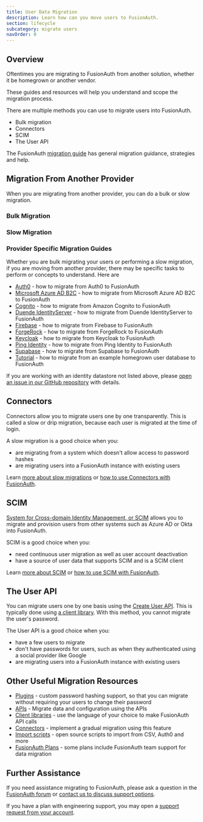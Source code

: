 ```yaml
---
title: User Data Migration
description: Learn how can you move users to FusionAuth.
section: lifecycle
subcategory: migrate users
navOrder: 0
---
```


## Overview

Oftentimes you are migrating to FusionAuth from another solution, whether it be homegrown or another vendor.

These guides and resources will help you understand and scope the migration process.

There are multiple methods you can use to migrate users into FusionAuth.

* Bulk migration
* Connectors
* SCIM
* The User API

The FusionAuth [migration guide](/docs/lifecycle/migrate-users/general-migration) has general migration guidance, strategies and help.

## Migration From Another Provider

When you are migrating from another provider, you can do a bulk or slow migration.

### Bulk Migration

<BulkMigration />

### Slow Migration

<GradualMigration />

### Provider Specific Migration Guides

Whether you are bulk migrating your users or performing a slow migration, if you are moving from another provider, there may be specific tasks to perform or concepts to understand. Here are

* [Auth0](/docs/lifecycle/migrate-users/provider-specific/auth0) - how to migrate from Auth0 to FusionAuth
* [Microsoft Azure AD B2C](/docs/lifecycle/migrate-users/provider-specific/azureadb2c) - how to migrate from Microsoft Azure AD B2C to FusionAuth
* [Cognito](/docs/lifecycle/migrate-users/provider-specific/cognito) - how to migrate from Amazon Cognito to FusionAuth
* [Duende IdentityServer](/docs/lifecycle/migrate-users/provider-specific/duende) - how to migrate from Duende IdentityServer to FusionAuth
* [Firebase](/docs/lifecycle/migrate-users/provider-specific/firebase) - how to migrate from Firebase to FusionAuth
* [ForgeRock](/docs/lifecycle/migrate-users/provider-specific/forgerock) - how to migrate from ForgeRock to FusionAuth
* [Keycloak](/docs/lifecycle/migrate-users/provider-specific/keycloak) - how to migrate from Keycloak to FusionAuth
* [Ping Identity](/docs/lifecycle/migrate-users/provider-specific/pingone) - how to migrate from Ping Identity to FusionAuth
* [Supabase](/docs/lifecycle/migrate-users/provider-specific/supabase) - how to migrate from Supabase to FusionAuth
* [Tutorial](/docs/lifecycle/migrate-users/provider-specific/tutorial) - how to migrate from an example homegrown user database to FusionAuth

If you are working with an identity datastore not listed above, please [open an issue in our GitHub repository](https://github.com/FusionAuth/fusionauth-issues/issues/) with details.

## Connectors

<PremiumPlanBlurb />

Connectors allow you to migrate users one by one transparently. This is called a slow or drip migration, because each user is migrated at the time of login.

A slow migration is a good choice when you:

* are migrating from a system which doesn't allow access to password hashes
* are migrating users into a FusionAuth instance with existing users

Learn [more about slow migrations](/articles/identity-basics/slow-migration) or [how to use Connectors with FusionAuth](/docs/lifecycle/migrate-users/connectors).

## SCIM

<EnterprisePlanBlurb />

[System for Cross-domain Identity Management, or SCIM](/docs/lifecycle/migrate-users/scim/scim) allows you to migrate and provision users from other systems such as Azure AD or Okta into FusionAuth.

SCIM is a good choice when you:

* need continuous user migration as well as user account deactivation
* have a source of user data that supports SCIM and is a SCIM client

Learn [more about SCIM](/articles/identity-basics/what-is-scim) or [how to use SCIM with FusionAuth](/docs/lifecycle/migrate-users/scim/scim).

## The User API

You can migrate users one by one basis using the [Create User API](/docs/apis/users). This is typically done using [a client library](/docs/sdks/). With this method, you cannot migrate the user's password.

The User API is a good choice when you:

* have a few users to migrate
* don't have passwords for users, such as when they authenticated using a social provider like Google
* are migrating users into a FusionAuth instance with existing users

## Other Useful Migration Resources

* [Plugins](/docs/extend/code/password-hashes/) - custom password hashing support, so that you can migrate without requiring your users to change their password
* [APIs](/docs/apis/) - Migrate data and configuration using the APIs
* [Client libraries](/docs/sdks/) - use the language of your choice to make FusionAuth API calls
* [Connectors](/docs/lifecycle/migrate-users/connectors/) - implement a gradual migration using this feature
* [Import scripts](https://github.com/FusionAuth/fusionauth-import-scripts) - open source scripts to import from CSV, Auth0 and more
* [FusionAuth Plans](/pricing) - some plans include FusionAuth team support for data migration

## Further Assistance

If you need assistance migrating to FusionAuth, please ask a question in the <a href="/community/forum/" target="_blank">FusionAuth forum</a> or <a href="/contact" target="_blank">contact us to discuss support options</a>.

If you have a plan with engineering support, you may open a <a href="https://account.fusionauth.io/account/support/" target="_blank">support request from your account</a>.
